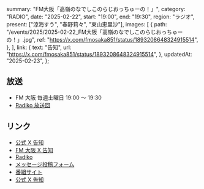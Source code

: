   summary: "FM大阪「高嶺のなでしこのらじおっちゅーの！」",
  category: "RADIO",
  date: "2025-02-22",
  start: "19:00",
  end: "19:30",
  region: "ラジオ",
  present: ["涼海すう", "春野莉々", "東山恵里沙"],
  images: [
    {
      path: "/events/2025/2025-02-22_FM大阪「高嶺のなでしこのらじおっちゅーの！」.jpg",
      ref: "https://x.com/fmosaka851/status/1893208648324915514",
    },
  ],
  link: {
    text: "告知",
    url: "https://x.com/fmosaka851/status/1893208648324915514",
  },
  updatedAt: "2025-02-23",
};

## 放送

- FM 大阪 毎週土曜日 19:00 〜 19:30
- [Radiko 放送回](https://radiko.jp/share?sid=FMO&t=20250222190000)

## リンク

- [公式 X 告知](https://x.com/takanenofficial/status/1893284700111667350)
- [FM 大阪 X 告知](https://x.com/fmosaka851/status/1893208648324915514)
- [Radiko](https://radiko.jp/share?sid=FMO&t=20250222190000)
- [メッセージ投稿フォーム](https://fmosaka.futureartist.net/enquete/354047)
- [番組サイト](https://www.fmosaka.net/_ct/17722199)
- [公式 X 告知](https://x.com/takanenofficial/status/1836979149044600863)
